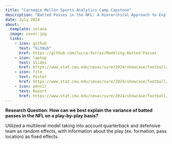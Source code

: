```yaml
---
title: "Carnegie Mellon Sports Analytics Camp Capstone"
description: "Batted Passes in the NFL: A Hierarchical Approach to Explaining Variance of an Unlikely Event"
date: July 2024
about:
  template: solana
  image: cover.jpg
  links: 
    - icon: github
      text: "GitHub"
      href: https://github.com/lucca-ferraz/Modeling-Batted-Passes
    - icon: laptop
      text: Slides
      href: https://www.stat.cmu.edu/cmsac/sure/2024/showcase/football/slides.html#/
    - icon: file
      text: Poster
      href: https://www.stat.cmu.edu/cmsac/sure/2024/showcase/football/poster.pdf
    - icon: pencil
      text: Report
      href: https://www.stat.cmu.edu/cmsac/sure/2024/showcase/football/report.html
---
```


**Research Question: How can we best explain the variance of batted passes in the NFL on a play-by-play basis?**

Utilized a multilevel model taking into account quarterback and defensive team as random effects, with information about the play (ex. formation, pass location) as fixed effects.